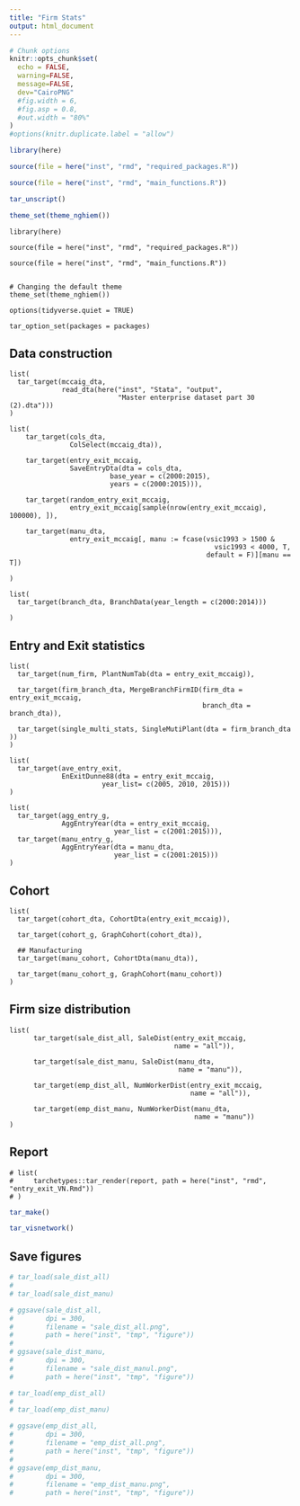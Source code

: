 ```yaml
---
title: "Firm Stats"
output: html_document
---
```


```r
# Chunk options
knitr::opts_chunk$set(
  echo = FALSE,
  warning=FALSE,
  message=FALSE,
  dev="CairoPNG"
  #fig.width = 6,
  #fig.asp = 0.8,
  #out.width = "80%"
)
#options(knitr.duplicate.label = "allow")

```

```r

library(here)

source(file = here("inst", "rmd", "required_packages.R"))

source(file = here("inst", "rmd", "main_functions.R"))


```

```r
tar_unscript()

```

```r
theme_set(theme_nghiem())

```


```targets
library(here)

source(file = here("inst", "rmd", "required_packages.R"))

source(file = here("inst", "rmd", "main_functions.R"))


# Changing the default theme
theme_set(theme_nghiem())

options(tidyverse.quiet = TRUE)

tar_option_set(packages = packages)

```

## Data construction

<!-- ```{targets nghiem-data} -->

<!-- years <- c(2001:2015) -->

<!-- dn_list <- list(  -->

<!--   # here("inst", "extdata", -->

<!--   #                   "Stata_2000", -->

<!--   #                   "dn2000.dta"), -->

<!--                  here("inst", "extdata", -->

<!--                     "Stata_2001", -->

<!--                     "dn2001.dta"), -->

<!--                  here("inst", "extdata", -->

<!--                     "Stata_2002", -->

<!--                     "dn2002.dta"), -->

<!--                  here("inst", "extdata", -->

<!--                     "Stata_2003", -->

<!--                     "dn2003.dta"), -->

<!--                  here("inst", "extdata", -->

<!--                     "Stata_2004", -->

<!--                     "dn2004.dta"), -->

<!--                  here("inst", "extdata", -->

<!--                     "Stata_2005", -->

<!--                     "dn2005.dta"), -->

<!--                  here("inst", "extdata", -->

<!--                     "Stata_2006", -->

<!--                     "dn2006.dta"), -->

<!--                  here("inst", "extdata", -->

<!--                     "Stata_2007", -->

<!--                     "dn2007.dta"), -->

<!--                  here("inst", "extdata", -->

<!--                     "Stata_2008", -->

<!--                     "dn2008.dta"), -->

<!--                  here("inst", "extdata", -->

<!--                     "Stata_2009", -->

<!--                     "dn2009.dta"), -->

<!--                  here("inst", "extdata", -->

<!--                     "Stata_2010", -->

<!--                     "dn2010.dta"), -->

<!--                  here("inst", "extdata", -->

<!--                     "Stata_2011", -->

<!--                     "dn2011_mst.dta"), -->

<!--                  here("inst", "extdata", -->

<!--                     "Stata_2012", -->

<!--                     "dn2012_mst.dta"), -->

<!--                  here("inst", "extdata", -->

<!--                     "Stata_2013", -->

<!--                     "dn2013_mst.dta"), -->

<!--                  here("inst", "extdata", -->

<!--                     "Stata_2014", -->

<!--                     "dn2014.dta"), -->

<!--                  here("inst", "extdata", -->

<!--                     "Stata_2015", -->

<!--                     "dn2015.dta") -->

<!--                  # here("inst", "extdata", -->

<!--                  #    "Stata_2016", -->

<!--                  #    "dn2016.dta"), -->

<!--                  # here("inst", "extdata", -->

<!--                  #    "Stata_2017", -->

<!--                  #    "dn2017_new.dta"), -->

<!--                  # here("inst", "extdata", -->

<!--                  #    "Stata_2018", -->

<!--                  #    "dn2018.dta") -->

<!--                  ) -->

<!-- list( -->

<!--   tar_target(crosswalk_07_to_93, here::here("inst", "extdata", -->

<!--                                             "vsic_2007_to_1993.csv")), -->

<!--   tar_target(district_codes, fread(here("inst", "extdata",  -->

<!--                              "harmonized_district_codes.csv"))),    -->

<!--   tar_target(geo_dta, VNFirmSurvey::getLocation(dta_list = dn_list, -->

<!--                                   years = years, -->

<!--                                   district_codes = district_codes,  -->

<!--                                   crosswalk_07_to_93 = crosswalk_07_to_93)) -->

<!--   ) -->

<!-- ``` -->

<!-- ```{targets process-dta} -->

<!-- list(  -->

<!--     # tar_target(firm_type_entry_dta, -->

<!--     #        ownership(geo_dta = geo_dta)), -->

<!--     tar_target(fixed_firmID_dta, -->

<!--            harmonize_firmID(geo_dta = geo_dta)), -->

<!--      tar_target(entry_exit_dta, -->

<!--            EntryExit(geo_dta = fixed_firmID_dta, -->

<!--                                    base_year = years, -->

<!--                                    years = years)), -->

<!--     tar_target(random_entry_exit,  -->

<!--                entry_exit_dta[sample(nrow(entry_exit_dta), 100000), ]) -->

<!--      ) -->

<!-- ``` -->

```targets
list(
  tar_target(mccaig_dta, 
             read_dta(here("inst", "Stata", "output", 
                           "Master enterprise dataset part 30 (2).dta")))
)

```

```targets
list(
    tar_target(cols_dta, 
               ColSelect(mccaig_dta)), 
    
    tar_target(entry_exit_mccaig,
               SaveEntryDta(dta = cols_dta,
                         base_year = c(2000:2015),
                         years = c(2000:2015))), 
  
    tar_target(random_entry_exit_mccaig, 
               entry_exit_mccaig[sample(nrow(entry_exit_mccaig), 100000), ]), 
    
    tar_target(manu_dta, 
               entry_exit_mccaig[, manu := fcase(vsic1993 > 1500 & 
                                                   vsic1993 < 4000, T, 
                                                 default = F)][manu == T])
    
)    
```

```targets

list(
  tar_target(branch_dta, BranchData(year_length = c(2000:2014)))
  
)
```

## Entry and Exit statistics

```targets
list(
  tar_target(num_firm, PlantNumTab(dta = entry_exit_mccaig)), 
  
  tar_target(firm_branch_dta, MergeBranchFirmID(firm_dta = entry_exit_mccaig,
                                                branch_dta = branch_dta)), 
  
  tar_target(single_multi_stats, SingleMutiPlant(dta = firm_branch_dta ))
)

```

```targets

list(
  tar_target(ave_entry_exit, 
             EnExitDunne88(dta = entry_exit_mccaig, 
                       year_list= c(2005, 2010, 2015)))
)

```

```targets
list(
  tar_target(agg_entry_g, 
             AggEntryYear(dta = entry_exit_mccaig,
                          year_list = c(2001:2015))),
  tar_target(manu_entry_g, 
             AggEntryYear(dta = manu_dta,
                          year_list = c(2001:2015)))
)
```

## Cohort

```targets
list(
  tar_target(cohort_dta, CohortDta(entry_exit_mccaig)), 
  
  tar_target(cohort_g, GraphCohort(cohort_dta)), 
  
  ## Manufacturing 
  tar_target(manu_cohort, CohortDta(manu_dta)), 
  
  tar_target(manu_cohort_g, GraphCohort(manu_cohort)) 
)
```

## Firm size distribution

```targets
list(
      tar_target(sale_dist_all, SaleDist(entry_exit_mccaig, 
                                         name = "all")), 
      
      tar_target(sale_dist_manu, SaleDist(manu_dta, 
                                          name = "manu")), 
      
      tar_target(emp_dist_all, NumWorkerDist(entry_exit_mccaig,
                                             name = "all")), 
      
      tar_target(emp_dist_manu, NumWorkerDist(manu_dta, 
                                              name = "manu"))
)
```

## Report

```targets

# list(
#     tarchetypes::tar_render(report, path = here("inst", "rmd", "entry_exit_VN.Rmd"))
# )

```

```r
tar_make()
```

```r
tar_visnetwork()
```

## Save figures

```r
# tar_load(sale_dist_all)
# 
# tar_load(sale_dist_manu)

# ggsave(sale_dist_all, 
#        dpi = 300, 
#        filename = "sale_dist_all.png", 
#        path = here("inst", "tmp", "figure"))
# 
# ggsave(sale_dist_manu, 
#        dpi = 300, 
#        filename = "sale_dist_manul.png", 
#        path = here("inst", "tmp", "figure"))
```



```r
# tar_load(emp_dist_all)
# 
# tar_load(emp_dist_manu)

# ggsave(emp_dist_all, 
#        dpi = 300, 
#        filename = "emp_dist_all.png", 
#        path = here("inst", "tmp", "figure"))
# 
# ggsave(emp_dist_manu, 
#        dpi = 300, 
#        filename = "emp_dist_manu.png", 
#        path = here("inst", "tmp", "figure"))
```
